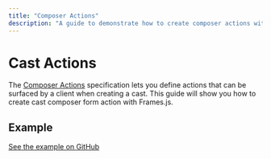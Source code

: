 ```yaml
---
title: "Composer Actions"
description: "A guide to demonstrate how to create composer actions with Frames.js"
---
```



# Cast Actions

The [Composer Actions](https://warpcast.notion.site/Draft-Composer-Actions-7f2b8739ee8447cc8a6b518c234b1eeb) specification lets you define actions that can be surfaced by a client when creating a cast. This guide will show you how to create cast composer form action with Frames.js.

## Example

[See the example on GitHub](https://github.com/framesjs/frames.js/tree/main/templates/next-starter-with-examples/app/examples/composer-actions)

<StackblitzLink
  entrypointFile="app/examples/composer-actions/page.tsx"
  browserPath="/examples/composer-actions"
/>
